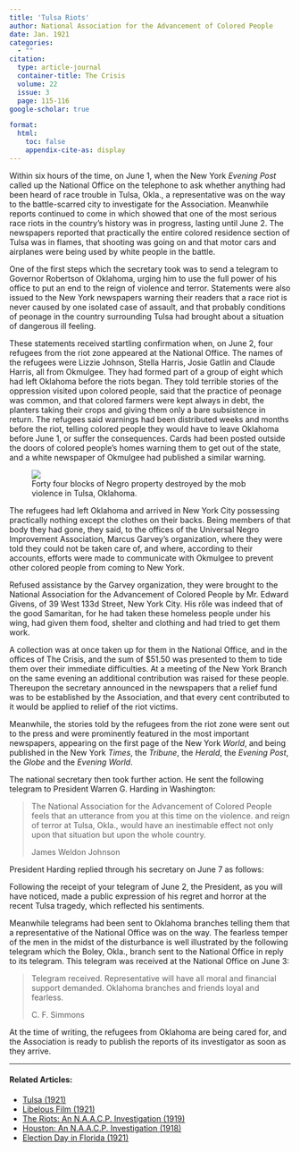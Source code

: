 ```yaml
---
title: 'Tulsa Riots'
author: National Association for the Advancement of Colored People
date: Jan. 1921
categories: 
  - ""
citation: 
  type: article-journal
  container-title: The Crisis
  volume: 22
  issue: 3
  page: 115-116
google-scholar: true

format:
  html:
    toc: false
    appendix-cite-as: display
---
```



Within six hours of the time, on June 1, when the New York *Evening Post* called up the National Office on the telephone to ask whether anything had been heard of race trouble in Tulsa, Okla., a representative was on the way to the battle-scarred city to investigate for the Association. Meanwhile reports continued to come in which showed that one of the most serious race riots in the country's history was in progress, lasting until June 2. The newspapers reported that practically the entire colored residence section of Tulsa was in flames, that shooting was going on and that motor cars and airplanes were being used by white people in the battle. 

One of the first steps which the secretary took was to send a telegram to Governor Robertson of Oklahoma, urging him to use the full power of his office to put an end to the reign of violence and terror. Statements were also issued to the New York newspapers warning their readers that a race riot is never caused by one isolated case of assault, and that probably conditions of peonage in the country surrounding Tulsa had brought about a situation of dangerous ill feeling. 

These statements received startling confirmation when, on June 2, four refugees from the riot zone appeared at the National Office. The names of the refugees were Lizzie Johnson, Stella Harris, Josie Gatlin and Claude Harris, all from Okmulgee. They had formed part of a group of eight which had left Oklahoma before the riots began. They told terrible stories of the oppression visited upon colored people, said that the practice of peonage was common, and that colored farmers were kept always in debt, the planters taking their crops and giving them only a bare subsistence in return. The refugees said warnings had been distributed weeks and months before the riot, telling colored people they would have to leave Oklahoma before June 1, or suffer the consequences. Cards had been posted outside the doors of colored people's homes warning them to get out of the state, and a white newspaper of Okmulgee had published a similar warning. 

<figure>
![](images/tulsa_1.jpg)
<figcaption>Forty four blocks of Negro property destroyed by the mob violence in Tulsa, Oklahoma.</figcaption>
</figure>


The refugees had left Oklahoma and arrived in New York City possessing practically nothing except the clothes on their backs. Being members of that body they had gone, they said, to the offices of the Universal Negro Improvement Association, Marcus Garvey's organization, where they were told they could not be taken care of, and where, according to their accounts, efforts were made to communicate with Okmulgee to prevent other colored people from coming to New York. 

Refused assistance by the Garvey organization, they were brought to the National Association for the Advancement of Colored People by Mr. Edward Givens, of 39 West 133d Street, New York City. His rôle was indeed that of the good Samaritan, for he had taken these homeless people under his wing, had given them food, shelter and clothing and had tried to get them work. 

A collection was at once taken up for them in the National Office, and in the offices of <span class="crisis-title">The Crisis</span>, and the sum of $51.50 was presented to them to tide them over their immediate difficulties. At a meeting of the New York Branch on the same evening an additional contribution was raised for these people. Thereupon the secretary announced in the newspapers that a relief fund was to be established by the Association, and that every cent contributed to it would be applied to relief of the riot victims. 

Meanwhile, the stories told by the refugees from the riot zone were sent out to the press and were prominently featured in the most important newspapers, appearing on the first page of the New York *World*, and being published in the New York *Times*, the *Tribune*, the *Herald*, the *Evening Post*, the *Globe* and the *Evening World*. 

The national secretary then took further action. He sent the following telegram to President Warren G. Harding in Washington: 

> The National Association for the Advancement of Colored People feels that an utterance from you at this time on the violence. and reign of terror at Tulsa, Okla., would have an inestimable effect not only upon that situation but upon the whole country.   <p> <span class="small-caps-title">James Weldon Johnson</span>

President Harding replied through his secretary on June 7 as follows: 

Following the receipt of your telegram of June 2, the President, as you will have noticed, made a public expression of his regret and horror at the recent Tulsa tragedy, which reflected his sentiments. 

Meanwhile telegrams had been sent to Oklahoma branches telling them that a representative of the National Office was on the way. The fearless temper of the men in the midst of the disturbance is well illustrated by the following telegram which the Boley, Okla., branch sent to the National Office in reply to its telegram. This telegram was received at the National Office on June 3: 

> Telegram received. Representative will have all moral and financial support demanded. Oklahoma branches and friends loyal and fearless.     <p> <span class="small-caps-title">C. F. Simmons</span>

At the time of writing, the refugees from Oklahoma are being cared for, and the Association is ready to publish the reports of its investigator as soon as they arrive.

<!-- Similar articles start here -->
<div  class="clear-wrap"></div>
<hr>
#### Related Articles:

* [Tulsa (1921)](/Volumes/22/06/tulsa.html)
* [Libelous Film (1921)](/Volumes/22/03/libelous_film.html)
* [The Riots: An N.A.A.C.P. Investigation (1919)](/Volumes/18/05/riots.html)
* [Houston: An N.A.A.C.P. Investigation (1918)](/Volumes/15/01/houston.html)
* [Election Day in Florida (1921)](/Volumes/21/03/election_day.html)

<!-- Similar articles end here -->